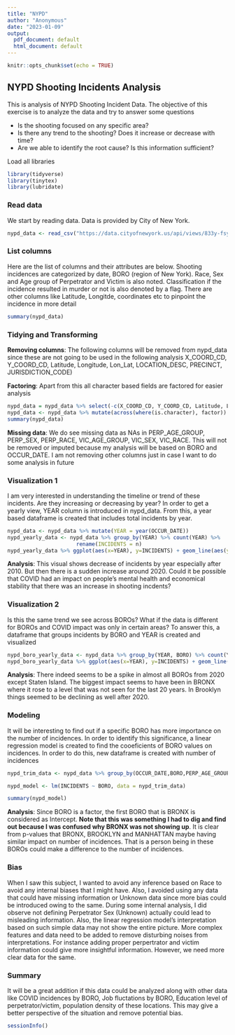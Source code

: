 ```yaml
---
title: "NYPD"
author: "Anonymous"
date: "2023-01-09"
output:
  pdf_document: default
  html_document: default
---
```


```r
knitr::opts_chunk$set(echo = TRUE)
```

## NYPD Shooting Incidents Analysis
This is analysis of NYPD Shooting Incident Data. The objective of this exercise is to analyze the data and try to answer some questions

* Is the shooting focused on any specific area?
* Is there any trend to the shooting? Does it increase or decrease with time?
* Are we able to identify the root cause? Is this information sufficient?

Load all libraries
```r
library(tidyverse)
library(tinytex)
library(lubridate) 
```

### Read data
We start by reading data. Data is provided by City of New York. 
```r
nypd_data <- read_csv("https://data.cityofnewyork.us/api/views/833y-fsy8/rows.csv?accessType=DOWNLOAD")
```

### List columns
Here are the list of columns and their attributes are below. Shooting incidences are categorized by date, BORO (region of New York). Race, Sex and Age group of Perpetrator and Victim is also noted. Classification if the incidence resulted in murder or not is also denoted by a flag. There are other columns like Latitude, Longitde, coordinates etc to pinpoint the incidence in more detail
```r
summary(nypd_data)
```

### Tidying and Transforming
**Removing columns**: The following columns will be removed from nypd_data since these are not going to be used in the following analysis 
X_COORD_CD, Y_COORD_CD, Latitude, Longitude, Lon_Lat, LOCATION_DESC, PRECINCT, JURISDICTION_CODE) 

**Factoring**: Apart from this all character based fields are factored for easier analysis

```r
nypd_data = nypd_data %>% select(-c(X_COORD_CD, Y_COORD_CD, Latitude, Longitude, Lon_Lat, LOCATION_DESC, PRECINCT, JURISDICTION_CODE)) %>% mutate(OCCUR_DATE = mdy(OCCUR_DATE))
nypd_data <- nypd_data %>% mutate(across(where(is.character), factor))
summary(nypd_data)

```
**Missing data**: We do see missing data as NAs in PERP_AGE_GROUP, PERP_SEX, PERP_RACE, VIC_AGE_GROUP, VIC_SEX, VIC_RACE. This will not be removed or imputed because my analysis will be based on BORO and OCCUR_DATE. I am not removing other columns just in case I want to do some analysis in future

### Visualization 1
I am very interested in understanding the timeline or trend of these incidents. Are they increasing or decreasing by year? 
In order to get a yearly view, YEAR column is introduced in nypd_data. From this, a year based dataframe is created that includes total incidents by year. 
```r
nypd_data <- nypd_data %>% mutate(YEAR = year(OCCUR_DATE))
nypd_yearly_data <- nypd_data %>% group_by(YEAR) %>% count(YEAR) %>%
                      rename(INCIDENTS = n)
nypd_yearly_data %>% ggplot(aes(x=YEAR), y=INCIDENTS) + geom_line(aes(y=INCIDENTS, color = "INCIDENTS")) + labs(title = "Incidents per YEAR")
```

**Analysis**: This visual shows decrease of incidents by year especially after 2010. But then there is a sudden increase around 2020. Could it be possible that COVID had an impact on people's mental health and economical stability that there was an increase in shooting incdents?

### Visualization 2
Is this the same trend we see across BOROs? What if the data is different for BOROs and COVID impact was only in certain areas?
To answer this, a dataframe that groups incidents by BORO and YEAR is created and visualized
```r
nypd_boro_yearly_data <- nypd_data %>% group_by(YEAR, BORO) %>% count(YEAR,BORO) %>% rename(INCIDENTS = n)
nypd_boro_yearly_data %>% ggplot(aes(x=YEAR), y=INCIDENTS) + geom_line(aes(y=INCIDENTS, color = BORO)) + labs(title = "Incidents per YEAR by BORO")
```

**Analysis**: There indeed seems to be a spike in almost all BOROs from 2020 except Staten Island. The biggest impact seems to have been in BRONX where it rose to a level that was not seen for the last 20 years. In Brooklyn things seemed to be declining as well after 2020.

### Modeling
It will be interesting to find out if a specific BORO has more importance on the number of incidences. In order to identify this significance, a linear regression model is created to find the cooeficients of BORO values on incidences. In order to do this, new dataframe is created with number of incidences
```r
nypd_trim_data <- nypd_data %>% group_by(OCCUR_DATE,BORO,PERP_AGE_GROUP, PERP_SEX, PERP_RACE, VIC_AGE_GROUP, VIC_SEX, VIC_RACE) %>% count(OCCUR_DATE,BORO,PERP_AGE_GROUP, PERP_SEX, PERP_RACE, VIC_AGE_GROUP, VIC_SEX, VIC_RACE) %>% rename(INCIDENTS = n)

nypd_model <- lm(INCIDENTS ~ BORO, data = nypd_trim_data)

summary(nypd_model)
```

**Analysis**: Since BORO is a factor, the first BORO that is BRONX is considered as Intercept. **Note that this was something I had to dig and find out because I was confused why BRONX was not showing up**. It is clear from p-values that BRONX, BROOKLYN and MANHATTAN maybe having similar impact on number of incidences. That is a person being in these BOROs could make a difference to the number of incidences.

### Bias
When I saw this subject, I wanted to avoid any inference based on Race to avoid any internal biases that I might have. Also, I avoided using any data that could have missing information or Unknown data since more bias could be introduced owing to the same. During some internal analysis, I did observe not defining Perpetrator Sex (Unknown) actually could lead to misleading information. Also, the linear regression model's interpretation based on such simple data may not show the entire picture. More complex features and data need to be added to remove disturbing noises from interpretations. For instance adding proper perpertrator and victim information could give more insightful information. However, we need more clear data for the same.

### Summary
It will be a great addition if this data could be analyzed along with other data like COVID incidences by BORO, Job fluctations by BORO, Education level of perpetrator/victim, population density of these locations. This may give a better perspective of the situation and remove potential bias.

```r
sessionInfo()
```